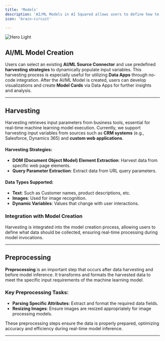 ```yaml
---
title: 'Models'
description: 'AI/ML Models in AI Squared allows users to define how to gather the required data for input variables, for the AI/ML models they connect to, using AI/ML Source.'
icon: 'brain-circuit'

---
```


<img
  className="block"
  src="https://res.cloudinary.com/dspflukeu/image/upload/f_auto,q_auto/v1/DevRel/models"
  alt="Hero Light"
/>


## AI/ML Model Creation

Users can select an existing **AI/ML Source Connector** and use predefined **harvesting strategies** to dynamically populate input variables. This harvesting process is especially useful for utilizing **Data Apps** through no-code integration. After the AI/ML Model is created, users can develop visualizations and create **Model Cards** via Data Apps for further insights and analysis.

---

## Harvesting

Harvesting retrieves input parameters from business tools, essential for real-time machine learning model execution. Currently, we support harvesting input variables from sources such as **CRM systems** (e.g., Salesforce, Dynamics 365) and **custom web applications**.

#### Harvesting Strategies:

- **DOM (Document Object Model) Element Extraction**: Harvest data from specific web page elements.
- **Query Parameter Extraction**: Extract data from URL query parameters.

#### Data Types Supported:

- **Text**: Such as Customer names, product descriptions, etc.
- **Images**: Used for image recognition.
- **Dynamic Variables**: Values that change with user interactions.



### Integration with Model Creation

Harvesting is integrated into the model creation process, allowing users to define what data should be collected, ensuring real-time processing during model invocations.

---

## Preprocessing

**Preprocessing** is an important step that occurs after data harvesting and before model inference. It transforms and formats the harvested data to meet the specific input requirements of the machine learning model.

### Key Preprocessing Tasks:

- **Parsing Specific Attributes**: Extract and format the required data fields.
- **Resizing Images**: Ensure images are resized appropriately for image processing models.

These preprocessing steps ensure the data is properly prepared, optimizing accuracy and efficiency during real-time model inference.

---

